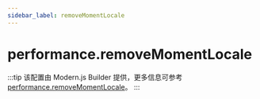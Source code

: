 ```yaml
---
sidebar_label: removeMomentLocale
---
```


# performance.removeMomentLocale

:::tip
该配置由 Modern.js Builder 提供，更多信息可参考 [performance.removeMomentLocale](https://modernjs.dev/builder/api/config-performance.html#performanceremovemomentlocale)。
:::


<Main />
